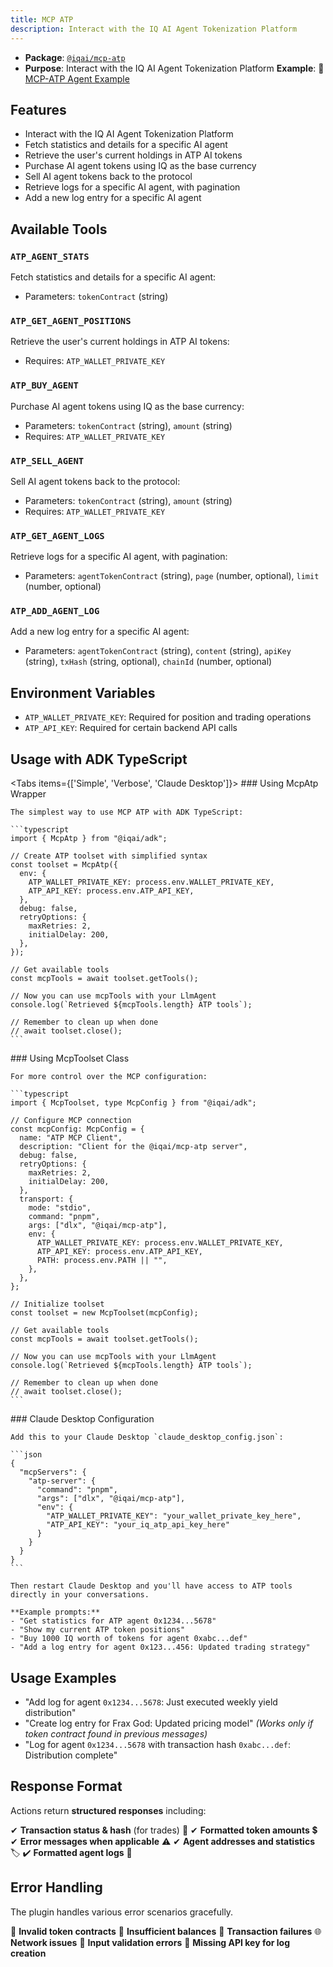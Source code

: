 ```yaml
---
title: MCP ATP
description: Interact with the IQ AI Agent Tokenization Platform
---
```



- **Package**: [`@iqai/mcp-atp`](https://www.npmjs.com/package/@iqai/mcp-atp)
- **Purpose**: Interact with the IQ AI Agent Tokenization Platform
**Example**: 🚀 [MCP-ATP Agent Example](https://github.com/IQAIcom/adk-ts/tree/main/apps/examples/src/mcp-atp-agent)

## Features

- Interact with the IQ AI Agent Tokenization Platform
- Fetch statistics and details for a specific AI agent
- Retrieve the user's current holdings in ATP AI tokens
- Purchase AI agent tokens using IQ as the base currency
- Sell AI agent tokens back to the protocol
- Retrieve logs for a specific AI agent, with pagination
- Add a new log entry for a specific AI agent

## Available Tools

### `ATP_AGENT_STATS`

Fetch statistics and details for a specific AI agent:

- Parameters: `tokenContract` (string)

### `ATP_GET_AGENT_POSITIONS`

Retrieve the user's current holdings in ATP AI tokens:

- Requires: `ATP_WALLET_PRIVATE_KEY`

### `ATP_BUY_AGENT`

Purchase AI agent tokens using IQ as the base currency:

- Parameters: `tokenContract` (string), `amount` (string)
- Requires: `ATP_WALLET_PRIVATE_KEY`

### `ATP_SELL_AGENT`

Sell AI agent tokens back to the protocol:

- Parameters: `tokenContract` (string), `amount` (string)
- Requires: `ATP_WALLET_PRIVATE_KEY`

### `ATP_GET_AGENT_LOGS`

Retrieve logs for a specific AI agent, with pagination:

- Parameters: `agentTokenContract` (string), `page` (number, optional), `limit` (number, optional)

### `ATP_ADD_AGENT_LOG`

Add a new log entry for a specific AI agent:

- Parameters: `agentTokenContract` (string), `content` (string), `apiKey` (string), `txHash` (string, optional), `chainId` (number, optional)

## Environment Variables

- `ATP_WALLET_PRIVATE_KEY`: Required for position and trading operations
- `ATP_API_KEY`: Required for certain backend API calls

## Usage with ADK TypeScript

<Tabs items={['Simple', 'Verbose', 'Claude Desktop']}>
  <Tab value="Simple">
    ### Using McpAtp Wrapper

    The simplest way to use MCP ATP with ADK TypeScript:

    ```typescript
    import { McpAtp } from "@iqai/adk";

    // Create ATP toolset with simplified syntax
    const toolset = McpAtp({
      env: {
        ATP_WALLET_PRIVATE_KEY: process.env.WALLET_PRIVATE_KEY,
        ATP_API_KEY: process.env.ATP_API_KEY,
      },
      debug: false,
      retryOptions: {
        maxRetries: 2,
        initialDelay: 200,
      },
    });

    // Get available tools
    const mcpTools = await toolset.getTools();

    // Now you can use mcpTools with your LlmAgent
    console.log(`Retrieved ${mcpTools.length} ATP tools`);

    // Remember to clean up when done
    // await toolset.close();
    ```
  </Tab>
  
  <Tab value="Verbose">
    ### Using McpToolset Class

    For more control over the MCP configuration:

    ```typescript
    import { McpToolset, type McpConfig } from "@iqai/adk";

    // Configure MCP connection
    const mcpConfig: McpConfig = {
      name: "ATP MCP Client",
      description: "Client for the @iqai/mcp-atp server",
      debug: false,
      retryOptions: {
        maxRetries: 2,
        initialDelay: 200,
      },
      transport: {
        mode: "stdio",
        command: "pnpm",
        args: ["dlx", "@iqai/mcp-atp"],
        env: {
          ATP_WALLET_PRIVATE_KEY: process.env.WALLET_PRIVATE_KEY,
          ATP_API_KEY: process.env.ATP_API_KEY,
          PATH: process.env.PATH || "",
        },
      },
    };

    // Initialize toolset
    const toolset = new McpToolset(mcpConfig);

    // Get available tools
    const mcpTools = await toolset.getTools();

    // Now you can use mcpTools with your LlmAgent
    console.log(`Retrieved ${mcpTools.length} ATP tools`);

    // Remember to clean up when done
    // await toolset.close();
    ```
  </Tab>
  
  <Tab value="Claude Desktop">
    ### Claude Desktop Configuration

    Add this to your Claude Desktop `claude_desktop_config.json`:

    ```json
    {
      "mcpServers": {
        "atp-server": {
          "command": "pnpm",
          "args": ["dlx", "@iqai/mcp-atp"],
          "env": {
            "ATP_WALLET_PRIVATE_KEY": "your_wallet_private_key_here",
            "ATP_API_KEY": "your_iq_atp_api_key_here"
          }
        }
      }
    }
    ```

    Then restart Claude Desktop and you'll have access to ATP tools directly in your conversations.

    **Example prompts:**
    - "Get statistics for ATP agent 0x1234...5678"
    - "Show my current ATP token positions"
    - "Buy 1000 IQ worth of tokens for agent 0xabc...def"
    - "Add a log entry for agent 0x123...456: Updated trading strategy"
  </Tab>
</Tabs>

## Usage Examples

- "Add log for agent `0x1234...5678`: Just executed weekly yield distribution"
- "Create log entry for Frax God: Updated pricing model" _(Works only if token contract found in previous messages)_
- "Log for agent `0x1234...5678` with transaction hash `0xabc...def`: Distribution complete"

## Response Format

Actions return **structured responses** including:

✔ **Transaction status & hash** (for trades) 🔗
✔ **Formatted token amounts** 💲
✔ **Error messages when applicable** ⚠
✔ **Agent addresses and statistics** 🏷
✔ **Formatted agent logs** 📄

## Error Handling

<Callout type="warn" title="Error Scenarios">
The plugin handles various error scenarios gracefully.
</Callout>

🚨 **Invalid token contracts**
💸 **Insufficient balances**
🔄 **Transaction failures**
🌐 **Network issues**
🛑 **Input validation errors**
🔑 **Missing API key for log creation**